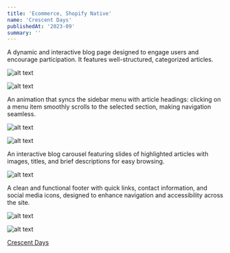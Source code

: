 ```yaml
---
title: 'Ecommerce, Shopify Native'
name: 'Crescent Days'
publishedAt: '2023-09'
summary: ''
---
```


A dynamic and interactive blog page designed to engage users and encourage participation. It features well-structured, categorized articles.

![alt text](/images/crescent-days/Crescentdays-4.jpeg)

![alt text](/images/crescent-days/Crescentdays-2.jpeg)

An animation that syncs the sidebar menu with article headings: clicking on a menu item smoothly scrolls to the selected section, making navigation seamless.

![alt text](/images/crescent-days/Crescentdays-3.jpeg)

![alt text](/images/crescent-days/Crescentdays-5.jpeg)

An interactive blog carousel featuring slides of highlighted articles with images, titles, and brief descriptions for easy browsing.

![alt text](/images/crescent-days/Crescentdays-7.jpeg)

A clean and functional footer with quick links, contact information, and social media icons, designed to enhance navigation and accessibility across the site.


![alt text](/images/crescent-days/Crescentdays-6.jpeg)

![alt text](/images/crescent-days/Crescentdays-1.jpeg)


[Crescent Days](https://crescentdays.com/blogs/blog-index)